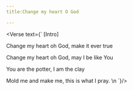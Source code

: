 ```yaml
---
title:Change my heart O God

---
```



<Verse text={`
[Intro]

  Change my heart oh God, make it ever true

  Change my heart oh God, may I be like
  You

  You are the potter, I am the clay

  Mold me and make me, this is what I pray.
     \n
`}/>